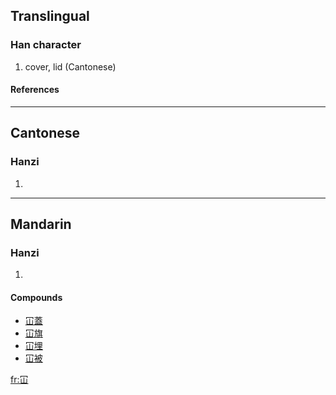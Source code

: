 ==Translingual==
===Han character===
{{Han char|rn=14|rad=冖|as=03|sn=5|four=|canj=月山 (BU), X月山 (XBU)}}
# cover, lid (Cantonese)
====References====
{{Han ref|kx=0130.161|hdz=10303.020|uh=519A|ud=20890}}
----
==Cantonese==
===Hanzi===
{{yue-hanzi|jyut=|y=ham6, kam2}}
# {{defn|Cantonese}}
----
==Mandarin==
===Hanzi===
{{cmn-hanzi|pin=[[kǎn]] ([[kan3]])|wg=k'an<sup>3</sup>}}
# {{defn|Mandarin}}

====Compounds====
*[[冚蓋]]
*[[冚旗]]
*[[冚埋]]
*[[冚被]]




[[fr:冚]]